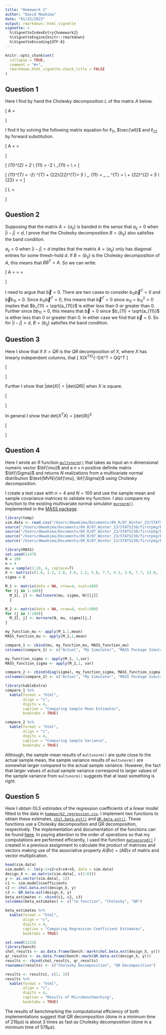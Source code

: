 ```yaml
---
title: "Homework 2"
author: "David Mwakima"
date: "01/25/2023"
output: rmarkdown::html_vignette
vignette: >
  %\VignetteIndexEntry{homework2}
  %\VignetteEngine{knitr::rmarkdown}
  %\VignetteEncoding{UTF-8}
---
```


```r
knitr::opts_chunk$set(
  collapse = TRUE,
  comment = "#>",
  rmarkdown.html_vignette.check_title = FALSE
)
```

## Question 1

Here I find by hand the Cholesky decomposition $L$ of the matrix $A$ below.

\[
A = \begin{pmatrix} 
2 & - 2 \\
-2 & 5
\end{pmatrix}
\]

I find it by solving the following matrix equation for $\ell_{11}$, $\vec{\ell}$ and $\ell_{22}$ by forward substitution.

\[
A = \begin{pmatrix} 
2 & - 2 \\
-2 & 5
\end{pmatrix} = \begin{pmatrix} \ell_{11} & \vec{\bf{0}} & \\
\vec{\ell} & \ell_{22}
\end{pmatrix} \begin{pmatrix} \ell_{11} & \ell_{11}^{T} & \\
\vec{\bf{0}}^{T} & \ell_{22}^{T}
\end{pmatrix}
\]

\[
\ell_{11}^{2} = 2  \\
\vec{\ell}\ell_{11} = -2 \\
\implies \ell_{11} = \boxed{\sqrt{2}}  \\
\implies \vec{\ell} = \boxed{\frac{-2}{\sqrt{2}}}
\]

\[
\ell_{11}\vec{\ell}^{T} = -2\\
\vec{\ell}\vec{\ell}^{T} + \ell_{22}\ell_{22}^{T}= 5 \\
\implies \text{From}\,\, \ell_{11} = \sqrt{2}\,\, \text{that}\,\, \vec{\ell}^{T} = \frac{-2}{\sqrt{2}} \\
\implies 2 + \ell_{22}^{2} = 5 \\
\implies \ell_{22} = \sqrt{5 - 2} = \boxed{\sqrt{3}}
\]

\[
\implies L = \begin{pmatrix}
\sqrt{2} & 0 \\
\frac{-2}{\sqrt{2}} & \sqrt{3}
\end{pmatrix}
\]

## Question 2

Supposing that the matrix $A = \{a_{ij} \}$ is banded in the sense that $a_{ij} = 0$ when $|i - j| < d$, I prove that the Cholesky decomposition $B = \{b_{ij} \}$ also satisfies the band condition.

$a_{ij} = 0$ when $|i - j| > d$ implies that the matrix $A = \{a_{ij}\}$ only has diagonal entries for some thresh-hold $d$. If $B = \{b_{ij} \}$ is the Cholesky decomposition of $A$, this means that $BB^{T} = A$. So we can write: 

\[
A = \begin{pmatrix} 
a_{11} & 0 \\
0 & \vec{a}_{22}
\end{pmatrix} = \begin{pmatrix} b_{11} & \vec{\bf{0}} & \\
\vec{b} & b_{22}
\end{pmatrix} \begin{pmatrix} b_{11} & \vec{b}^{T} & \\
\vec{\bf{0}}^{T} & b_{22}^{T}
\end{pmatrix} = \begin{pmatrix} 
b_{11}^{2} & b_{11}\vec{b}^{T} \\
\vec{b}b_{11} & \vec{b}b^{T} + b_{22}^{2}
\end{pmatrix}
\]

I need to argue that $\vec{b} = 0$. There are two cases to consider $b_{11}\vec{b}^{T}  = 0$ and $\vec{b}b_{11} = 0$. Since $b_{11}\vec{b}^{T}  = 0$, this means that $\vec{b}^{T} = 0$ since $a_{11} = b_{11}^{2} > 0$ implies that $b_{11} = \sqrt{a_{11}}$ is either less than $0$ or greater than $0$. Further since $bb_{11} = 0$, this means that $\vec{b} = 0$ since $b_{11} = \sqrt{a_{11}}$ is either less than $0$ or greater than $0$. In either case we find that $\vec{b} = 0$. So for $|i - j|>d$, $B = \{b_{ij}\}$ satisfies the band condition.

## Question 3

Here I show that if $X = QR$ is the $QR$ decomposition of $X$, where $X$ has linearly independent columns, that 
\[
X(X^TX)^{-1}X^T = QQ^T
\]

\[
\begin{aligned}
X(X^TX)^{-1}X^T &= (QR)((QR)^T(QR))^{-1}(QR)^T \\
&=(QR)(R^TQ^T(QR))^{-1}R^TQ^T \\
&=(QR)(R^TR)^{-1}R^TQ^T \,\,\,\text{since}\,\, Q^{T}Q = I \,\,\text{because}\,\, X \,\,\text{is full rank, $Q$ is orthonormal}\\
&=(QR)(R)^{-1}(R^T)^{-1}R^TQ^T\,\,\text{since} \,\,R\,\,\text{and}\,\,R^T \,\,\text{are invertible} \,\,\text{because}\,\, X \,\,\text{is full rank}\\
&=QQ^T \,\,\,\text{since}\,\,RR^{-1}= (R^{T})^{-1}R^{T} = I
\end{aligned}
\]

Further I show that $|\text{det}(X)| = |\text{det}(QR)|$ when $X$ is square.

\[
\begin{aligned}
|\text{det}(X)| &= |\text{det}(QR)| \\
 &= |\text{det}(Q)\text{det}(R)| \\
 &= |\pm1 \text{det}(R)| \,\,\,\text{since}\,\,Q \,\,\text{is orthonormal} \\
 &= |\text{det}(R)|
\end{aligned}
\]

In general I show that $\text{det}(X^TX) = [\text{det}(R)]^2$

\[
\begin{aligned}
\text{det}(X^TX) &= \text{det}((QR)^TQR)\\
          &= \text{det}(R^TQ^TQR) \\
          &= \text{det}(R^TR)\,\,\,\text{since}\,\,Q^TQ = I\\ 
          &= \text{det}(R^T)\text{det}(R) \\
          &= \text{det}(R)\text{det}(R) \,\,\,\text{since}\,\,R \,\,\text{is upper triangular diagonal of}\,\,R = \text{diagonal of}\,\, R^T\\ 
          &= [\text{det}(R)]^2
\end{aligned}
\]

## Question 4

Here I wrote an R function [`multvnorm()`]((https://github.com/miningroup/your-stat-230-r-package-davymwax/blob/3ca9ddc9b6319547c0b8852d1f079e9bada7e357/R/multvnorm.R)) that takes as input an $n$ dimensional numeric vector $\bf{\mu}$ and a $n \times n$ positive definite matrix $\bf{\Sigma}$ and returns $N$ realizations from a multivariate normal distribution $\text{MVN}(\bf{\mu}, \bf{\Sigma})$ using Cholesky decomposition.

I create a test case with $n = 4$ and $N = 100$ and use the sample mean and sample covariance matrices to validate my function. I also compare my function to the existing multivariate normal simulator [`mvrnorm()`](MASS::mvrnorm) implemented in the [MASS package](https://cran.r-project.org/web/packages/MASS/index.html).


```r
library(temp)
sim.data <- read.csv("/Users/dmwakima/Documents/09_R/07_Winter_23/STATS230/firstpkg/homework2_regression.csv")
source("/Users/dmwakima/Documents/09_R/07_Winter_23/STATS230/firstpkg/R/matvecprod.R")
source("/Users/dmwakima/Documents/09_R/07_Winter_23/STATS230/firstpkg/R/chol.beta.est.R")
source("/Users/dmwakima/Documents/09_R/07_Winter_23/STATS230/firstpkg/R/QR.beta.est.R")
source("/Users/dmwakima/Documents/09_R/07_Winter_23/STATS230/firstpkg/R/multvnorm.R")
```

```r
library(MASS)
set.seed(1247)
N = 100
n = 4
mu = sample(1:10, 4, replace=T)
X <- matrix(c(1.6, 1.2, 2.8, 3.6, 1.2, 5.8, 7.7, 4.1, 2.8, 7.7, 13.8, 13.4, 3.6, 4.1, 13.4, 43.1), byrow =T, nrow=4)
sigma = X

M_1 <- matrix(data = NA, nrow=4, ncol=100)
for (j in 1:100){
  M_1[, j] <- multvnorm(mu, sigma, N)[[j]]
  }

M_2 <- matrix(data = NA, nrow=4, ncol=100)
for (j in 1:100){
  M_2[, j] <- mvrnorm(N, mu, sigma)[j,]
}

my_function_mu <- apply(M_1,1,mean)
MASS_function_mu <- apply(M_2,1,mean)

compare_1 <- cbind(mu, my_function_mu, MASS_function_mu)
colnames(compare_1) <- c("Actual", "My Simulator", "MASS Package Simulator")

my_function_sigma <- apply(M_1, 1,var)
MASS_function_sigma <- apply(M_2,1, var)

compare_2 <- cbind(diag(sigma), my_function_sigma, MASS_function_sigma)
colnames(compare_2) <- c("Actual", "My Simulator", "MASS Package Simulator")
```


```r
library(kableExtra)
compare_1 %>%
  kable(format = "html",
        align = "c",
        digits = 4,
        caption = "Comparing Sample Mean Estimates",
        booktabs = TRUE)
```

```r
compare_2 %>%
  kable(format = "html",
        align = "c",
        digits = 4,
        caption = "Comparing Sample Variance",
        booktabs = TRUE)
```

Although, the sample mean results of `multvnorm()` are quite close to the actual sample mean, the sample variance results of `multvnorm()` are somewhat larger compared to the actual sample variance. However, the fact that larger values of actual sample variance correspond to larger values of the sample variance from `multvnorm()` suggests that at least something is right.

## Question 5

Here I obtain OLS estimates of the regression coefficients of a linear model fitted to the data in [`homework2_regression.csv`](https://github.com/miningroup/your-stat-230-r-package-davymwax/blob/3ca9ddc9b6319547c0b8852d1f079e9bada7e357/homework2_regression.csv). I implement two functions to obtain these estimates, [`chol.beta.est()`](https://github.com/miningroup/your-stat-230-r-package-davymwax/blob/3ca9ddc9b6319547c0b8852d1f079e9bada7e357/R/chol.beta.est.R) and [`QR.beta.est()`](https://github.com/miningroup/your-stat-230-r-package-davymwax/blob/3ca9ddc9b6319547c0b8852d1f079e9bada7e357/R/QR.beta.est.R). These functions use a Cholesky decomposition and QR decomposition, respectively. The implementation and documentation of the functions can be found [here](https://github.com/miningroup/your-stat-230-r-package-davymwax/tree/main/man). In paying attention to the order of operations so that my computations are performed efficiently, I used the function [`matvecprod()`](https://github.com/miningroup/your-stat-230-r-package-davymwax/blob/3ca9ddc9b6319547c0b8852d1f079e9bada7e357/R/matvecprod.R) I created in a previous assignment to calculate the product of matrices and vectors making use of the associative property $A(Bv) = (AB)v$ of matrix and vector multiplication.

```r
head(sim.data)
sim.model <- lm(y~1+x2+x3+x4+x5, data = sim.data)
design_X <- as.matrix(sim.data[, c(2:6)])
y <- as.vector(sim.data[, 1])
c1 <- sim.model$coefficients
c2 <- chol.beta.est(design_X, y)
c3 <- QR.beta.est(design_X, y)
beta_estimates <- cbind(c1, c2, c3)
colnames(beta_estimates) <- c("lm function", "Cholesky", "QR")
```


```r
beta_estimates %>%
  kable(format = "html",
        align = "c",
        digits = 4,
        caption = "Comparing Regression Coefficient Estimates",
        booktabs = TRUE)
```

```r
set.seed(1223)
library(bench)
chol_results <- as.data.frame(bench::mark(chol.beta.est(design_X, y)))
qr_results <- as.data.frame(bench::mark(QR.beta.est(design_X, y)))
results <- rbind(chol_results, qr_results)
rownames(results) <- c("Cholesky Decomposition", "QR Decomposition")
```

```r
results <- results[, c(2, 3)]
results %>%
  kable(format = "html",
        align = "c",
        digits = 4,
        caption = "Results of Microbenchmarking",
        booktabs = TRUE)
```

The results of benchmarking the computational efficiency of both implementations suggest that QR decomposition (done in a minimum time of $219\mu s$) is about 3 times as fast as Cholesky decomposition (done in a minimum time of $578\mu s$). 



